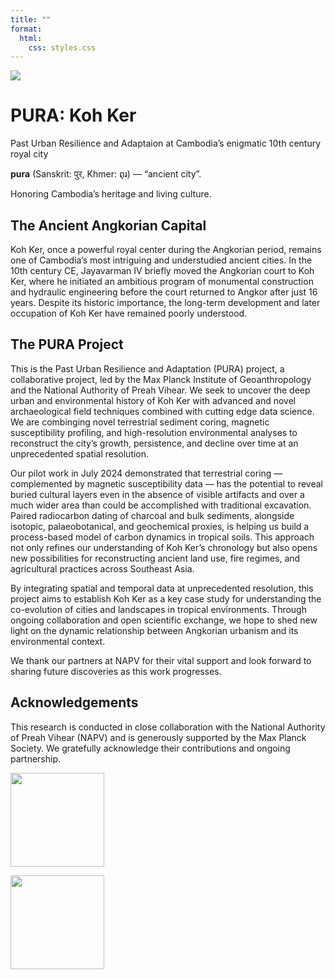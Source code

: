 ```yaml
---
title: ""
format:
  html:
    css: styles.css
---
```


![](images/kk_site_area.png){.hero-image}

<div class="hero-text">
  <h1>PURA: Koh Ker</h1>
  <p>Past Urban Resilience and Adaptaion at Cambodia’s enigmatic 10th century royal city</p>
</div>

<div class="pura-intro">
  <p>
    <strong>pura</strong>
    <span class="script">(Sanskrit: <span lang="sa">पुर</span>, Khmer: <span lang="km">ពុរ</span>)</span>
    — “ancient city”.
  </p>
  <p class="khmer-first">Honoring Cambodia’s heritage and living culture.</p>
</div>

<h2>The Ancient Angkorian Capital</h2>
Koh Ker, once a powerful royal center during the Angkorian period, remains one of Cambodia’s most intriguing and understudied ancient cities. In the 10th century CE, Jayavarman IV briefly moved the Angkorian court to Koh Ker, where he initiated an ambitious program of monumental construction and hydraulic engineering before the court returned to Angkor after just 16 years. Despite its historic importance, the long-term development and later occupation of Koh Ker have remained poorly understood.

<h2>The PURA Project</h2>
This is the Past Urban Resilience and Adaptation (PURA) project, a collaborative project, led by the Max Planck Institute of Geoanthropology and the National Authority of Preah Vihear. We seek to uncover the deep urban and environmental history of Koh Ker with advanced and novel archaeological field techniques combined with cutting edge data science. We are combinging novel terrestrial sediment coring, magnetic susceptibility profiling, and high-resolution environmental analyses to reconstruct the city's growth, persistence, and decline over time at an unprecedented spatial resolution.

Our pilot work in July 2024 demonstrated that terrestrial coring — complemented by magnetic susceptibility data — has the potential to reveal buried cultural layers even in the absence of visible artifacts and over a much wider area than could be accomplished with traditional excavation. Paired radiocarbon dating of charcoal and bulk sediments, alongside isotopic, palaeobotanical, and geochemical proxies, is helping us build a process-based model of carbon dynamics in tropical soils. This approach not only refines our understanding of Koh Ker’s chronology but also opens new possibilities for reconstructing ancient land use, fire regimes, and agricultural practices across Southeast Asia.

By integrating spatial and temporal data at unprecedented resolution, this project aims to establish Koh Ker as a key case study for understanding the co-evolution of cities and landscapes in tropical environments. Through ongoing collaboration and open scientific exchange, we hope to shed new light on the dynamic relationship between Angkorian urbanism and its environmental context.

We thank our partners at NAPV for their vital support and look forward to sharing future discoveries as this work progresses.

## Acknowledgements

This research is conducted in close collaboration with the National Authority of Preah Vihear (NAPV) and is generously supported by the Max Planck Society. We gratefully acknowledge their contributions and ongoing partnership.

::: {.grid}

::: {.g-col-6 .text-center}
[![](images/logo_napv.png){width=150px}](https://napv.gov.kh/national-authority-for-preah-vihear)
:::

::: {.g-col-6 .text-center}
[![](images/logo_mpggea.jpg){width=150px}](https://www.gea.mpg.de/)
:::

:::